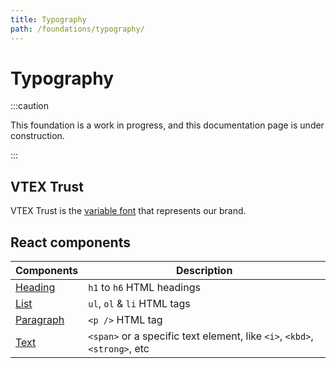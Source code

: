 ```yaml
---
title: Typography
path: /foundations/typography/
---
```


# Typography

:::caution

This foundation is a work in progress, and this documentation page is under construction.

:::

## VTEX Trust

VTEX Trust is the [variable font](https://web.dev/variable-fonts/) that represents our brand.

<TypefaceShowcase />

## React components

| Components               | Description                                                               |
| ------------------------ | ------------------------------------------------------------------------- |
| [Heading](/components/heading/)     | `h1` to `h6` HTML headings                                                |
| [List](/components/list/)           | `ul`, `ol` & `li` HTML tags                                               |
| [Paragraph](/components/paragraph/) | `<p />` HTML tag                                                          |
| [Text](/components/text/)           | `<span>` or a specific text element, like `<i>`, `<kbd>`, `<strong>`, etc |

